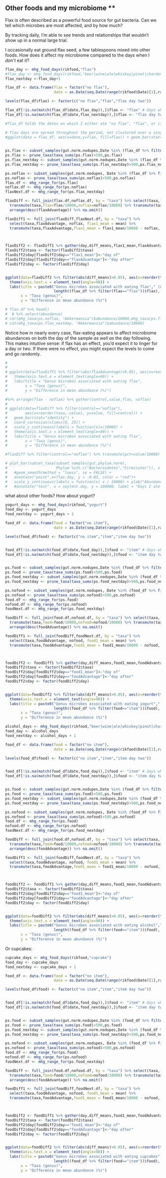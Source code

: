 
## Other foods and my microbiome ** {#experimentFood}

Flax is often described as a powerful food source for gut bacteria. Can we tell which microbes are most affected, and by how much?

By tracking daily, I'm able to see trends and relationships that wouldn't show up in a normal large trial.



I occasionally eat ground flax seed, a few tablespoons mixed into other foods. How does it affect my microbiome compared to the days when I _don't_ eat it?


```r

flax_day <- mhg_food_days(rikfood,"flax")
#flax_day <- mhg_food_days(rikfood,"beer|wine|ale|whiskey|pinot|chardonnay|cabernet|merlot|leinenkugels|pilsner|ipa")
flax_nextday <-flax_day+1

flax_df <- data.frame(flax = factor("no flax"),
                      date = as.Date(seq.Date(range(rikfood$Date)[1],range(rikfood$Date)[2],by=1)) )

levels(flax_df$flax) <- factor(c("no flax","flax","flax day two"))

flax_df[!is.na(match(flax_df$date,flax_day)),]$flax <- "flax" # days where I ate flax
flax_df[!is.na(match(flax_df$date,flax_nextday)),]$flax <- "flax day two"

#flax_df holds the dates on which I either ate "no flax", "flax", or it was the day after "flax day two"


```



```r
# flax days are spread throughout the period, not clustered over a single sub-period
#ggplot(data = flax_df, aes(x=date,y=flax, fill=flax)) + geom_bar(stat="identity")
  

```



```r

ps.flax <- subset_samples(gut.norm.nodupes,Date %in% (flax_df %>% filter(flax=="flax"))$date)
ps.flax <- prune_taxa(taxa_sums(ps.flax)>500,ps.flax)
ps.flax_nextday <- subset_samples(gut.norm.nodupes,Date %in% (flax_df %>% filter(flax=="flax day two"))$date)
ps.flax_nextday <- prune_taxa(taxa_sums(ps.flax_nextday)>500,ps.flax_nextday)

ps.noflax <- subset_samples(gut.norm.nodupes, Date %in% (flax_df %>% filter(flax=="no flax"))$date)
ps.noflax <- prune_taxa(taxa_sums(ps.noflax)>500,ps.noflax)
flax.df <- mhg_range_for(ps.flax)
noflax.df <- mhg_range_for(ps.noflax)
flaxNext.df <- mhg_range_for(ps.flax_nextday)

flaxDiff <- full_join(flax.df,noflax.df, by = "taxa") %>% select(taxa,flax = mean.x,noflax = mean.y) %>%
  transmute(taxa,flax=flax/10000,noflax=noflax/10000) %>% transmute(taxa,noflax, flaxAdvantage=flax-noflax) %>%
  arrange(desc(flaxAdvantage)) %>% na.omit()

flaxDiff1 <- full_join(flaxDiff,flaxNext.df, by = "taxa") %>%
  select(taxa,flaxAdvantage, noflax, flax1_mean = mean) %>%
  transmute(taxa,flaxAdvantage,flax1_mean = flax1_mean/10000 - noflax, sum = flaxAdvantage+flax1_mean)



flaxDiff2 <- flaxDiff1 %>% gather(day,diff_means,flax1_mean,flaxAdvantage) %>% na.omit() %>% arrange(taxa) 
flaxDiff2$taxa <- factor(flaxDiff2$taxa)
flaxDiff2$day[flaxDiff2$day=="flax1_mean"]<-"day of"
flaxDiff2$day[flaxDiff2$day=="flaxAdvantage"]<-"day after"
flaxDiff2$day <- factor(flaxDiff2$day)


ggplot(data=flaxDiff2 %>% filter(abs(diff_means)>0.05), aes(x=reorder(taxa,-sum), y = diff_means, fill=day)) + geom_bar(stat="identity") +
  theme(axis.text.x = element_text(angle=90)) +
  labs(title = paste0("Genus microbes associated with eating flax"," (n=",
                      length((flax_df %>% filter(flax=="flax"))$flax), ")"),
       x = "Taxa (genus)",
       y = "Difference in mean abundance (%)")


```


```r

# flax.df %>% head()
#  # %>% select(abundance)
# cor(mhg_taxa(ps.noflax, "Akkermansia")$abundance/10000,mhg_taxa(ps.flax, "Akkermansia")$abundance/10000)
# cat(mhg_taxa(ps.flax_nextday, "Akkermansia")$abundance/10000)
```

Notice how in nearly every case, flax-eating appears to affect microbiome abundances on both the day of the sample _as well as_ the day following. This makes intuitive sense: if flax has an effect, you'd expect it to linger for a day or two. If there were no effect, you might expect the levels to come and go randomly. 

```r
# 
# 
# ggplot(data=flaxDiff1 %>% filter(abs(flaxAdvantage)>0.05), aes(x=reorder(taxa,-flaxAdvantage), y = flaxAdvantage)) + geom_bar(stat="identity") +
#   theme(axis.text.x = element_text(angle=90)) +
#   labs(title = "Genus microbes associated with eating flax",
#        x = "Taxa (genus)",
#        y = "Difference in mean abundance (%)")

#%>% arrange(flax - noflax) %>% gather(control,value,flax, noflax) 
# 
# ggplot(data=flaxDiff %>% filter(control=="noflax"),
#        aes(x=reorder(taxa,-value), y=value, fill=control)) +
#   geom_bar(stat="identity") +
#   coord_cartesian(xlim=c(0, 25)) + 
#   scale_y_continuous(labels = function(x)x/10000) + 
#   theme(axis.text.x = element_text(angle=90)) +
#   labs(title = "Genus microbes associated with eating flax",
#        x = "Taxa (genus)",
#        y = "Difference in mean abundance (%)")

#flaxDiff %>% filter(control=="noflax") %>% transmute(pct=value/10000) %>% arrange(desc(value)) %>% head(10)

# plot_bar(subset_taxa(subset_samples(gut.phylum.norm),
#                      Phylum %in% c("Bacteroidetes","Firmicutes")), x = "Date", fill = "Phylum") + 
#   #geom_smooth(method = "loess", se = FALSE) +
#   annotate("point",x=flax.day, y = -0.03, color = "red")+
#   scale_y_continuous(labels = function(x) x / 10000) + ylab("Abundance (%)") + ggtitle("How Eating Flax Changes My Phyla")  
#   #annotate("text", x = soylent.day, y = 100000, label = "Days I ate Flax")

```


what about other foods?  How about yogurt?

```r
yogurt_days <- mhg_food_days(rikfood,"yogurt")
food_day <- yogurt_days
food_nextday <- yogurt_days + 1

food_df <- data.frame(food = factor("no item"),
                      date = as.Date(seq.Date(range(rikfood$Date)[1],range(rikfood$Date)[2],by=1)) )

levels(food_df$food) <- factor(c("no item","item","item day two"))


food_df[!is.na(match(food_df$date,food_day)),]$food <- "item" # days where I ate flax
food_df[!is.na(match(food_df$date,food_nextday)),]$food <- "item day two"


ps.food <- subset_samples(gut.norm.nodupes,Date %in% (food_df %>% filter(food=="item"))$date)
ps.food <- prune_taxa(taxa_sums(ps.food)>500,ps.food)
ps.food_nextday <- subset_samples(gut.norm.nodupes,Date %in% (food_df %>% filter(food=="item day two"))$date)
ps.food_nextday <- prune_taxa(taxa_sums(ps.food_nextday)>500,ps.food_nextday)

ps.nofood <- subset_samples(gut.norm.nodupes, Date %in% (food_df %>% filter(food=="no item"))$date)
ps.nofood <- prune_taxa(taxa_sums(ps.nofood)>500,ps.nofood)
food.df <- mhg_range_for(ps.food)
nofood.df <- mhg_range_for(ps.nofood)
foodNext.df <- mhg_range_for(ps.food_nextday)

foodDiff <- full_join(food.df,nofood.df, by = "taxa") %>% select(taxa,food = mean.x,nofood = mean.y) %>%
  transmute(taxa,food=food/10000,nofood=nofood/10000) %>% transmute(taxa,nofood, foodAdvantage=food-nofood) %>%
  arrange(desc(foodAdvantage)) %>% na.omit()

foodDiff1 <- full_join(foodDiff,foodNext.df, by = "taxa") %>%
  select(taxa,foodAdvantage, nofood, food1_mean = mean) %>%
  transmute(taxa,foodAdvantage,food1_mean = food1_mean/10000 - nofood, sum = foodAdvantage+food1_mean)



foodDiff2 <- foodDiff1 %>% gather(day,diff_means,food1_mean,foodAdvantage) %>% na.omit() %>% arrange(taxa) 
foodDiff2$taxa <- factor(foodDiff2$taxa)
foodDiff2$day[foodDiff2$day=="food1_mean"]<-"day of"
foodDiff2$day[foodDiff2$day=="foodAdvantage"]<-"day after"
foodDiff2$day <- factor(foodDiff2$day)


ggplot(data=foodDiff2 %>% filter(abs(diff_means)>0.05), aes(x=reorder(taxa,-sum), y = diff_means, fill=day)) + geom_bar(stat="identity") +
  theme(axis.text.x = element_text(angle=90)) +
  labs(title = paste0("Genus microbes associated with eating yogurt"," (n=",
                      length((food_df %>% filter(food=="item"))$food), ")"),
       x = "Taxa (genus)",
       y = "Difference in mean abundance (%)")


```


```r
alcohol_days <- mhg_food_days(rikfood,"beer|wine|ale|whiskey|pinot|chardonnay|cabernet|merlot|leinenkugels|pilsner|ipa")
food_day <- alcohol_days
food_nextday <- alcohol_days + 1

food_df <- data.frame(food = factor("no item"),
                      date = as.Date(seq.Date(range(rikfood$Date)[1],range(rikfood$Date)[2],by=1)) )

levels(food_df$food) <- factor(c("no item","item","item day two"))


food_df[!is.na(match(food_df$date,food_day)),]$food <- "item" # days where I ate flax
food_df[!is.na(match(food_df$date,food_nextday)),]$food <- "item day two"


ps.food <- subset_samples(gut.norm.nodupes,Date %in% (food_df %>% filter(food=="item"))$date)
ps.food <- prune_taxa(taxa_sums(ps.food)>500,ps.food)
ps.food_nextday <- subset_samples(gut.norm.nodupes,Date %in% (food_df %>% filter(food=="item day two"))$date)
ps.food_nextday <- prune_taxa(taxa_sums(ps.food_nextday)>500,ps.food_nextday)

ps.nofood <- subset_samples(gut.norm.nodupes, Date %in% (food_df %>% filter(food=="no item"))$date)
ps.nofood <- prune_taxa(taxa_sums(ps.nofood)>500,ps.nofood)
food.df <- mhg_range_for(ps.food)
nofood.df <- mhg_range_for(ps.nofood)
foodNext.df <- mhg_range_for(ps.food_nextday)

foodDiff <- full_join(food.df,nofood.df, by = "taxa") %>% select(taxa,food = mean.x,nofood = mean.y) %>%
  transmute(taxa,food=food/10000,nofood=nofood/10000) %>% transmute(taxa,nofood, foodAdvantage=food-nofood) %>%
  arrange(desc(foodAdvantage)) %>% na.omit()

foodDiff1 <- full_join(foodDiff,foodNext.df, by = "taxa") %>%
  select(taxa,foodAdvantage, nofood, food1_mean = mean) %>%
  transmute(taxa,foodAdvantage,food1_mean = food1_mean/10000 - nofood, sum = foodAdvantage+food1_mean)



foodDiff2 <- foodDiff1 %>% gather(day,diff_means,food1_mean,foodAdvantage) %>% na.omit() %>% arrange(taxa) 
foodDiff2$taxa <- factor(foodDiff2$taxa)
foodDiff2$day[foodDiff2$day=="food1_mean"]<-"day of"
foodDiff2$day[foodDiff2$day=="foodAdvantage"]<-"day after"
foodDiff2$day <- factor(foodDiff2$day)


ggplot(data=foodDiff2 %>% filter(abs(diff_means)>0.05), aes(x=reorder(taxa,-sum), y = diff_means, fill=day)) + geom_bar(stat="identity") +
  theme(axis.text.x = element_text(angle=90)) +
  labs(title = paste0("Genus microbes associated with eating alcohol"," (n=",
                      length((food_df %>% filter(food=="item"))$food), ")"),
       x = "Taxa (genus)",
       y = "Difference in mean abundance (%)")


```


Or cupcakes:

```r
cupcake_days <- mhg_food_days(rikfood,"cupcake")
food_day <- cupcake_days
food_nextday <- cupcake_days + 1

food_df <- data.frame(food = factor("no item"),
                      date = as.Date(seq.Date(range(rikfood$Date)[1],range(rikfood$Date)[2],by=1)) )

levels(food_df$food) <- factor(c("no item","item","item day two"))


food_df[!is.na(match(food_df$date,food_day)),]$food <- "item" # days where I ate flax
food_df[!is.na(match(food_df$date,food_nextday)),]$food <- "item day two"


ps.food <- subset_samples(gut.norm.nodupes,Date %in% (food_df %>% filter(food=="item"))$date)
ps.food <- prune_taxa(taxa_sums(ps.food)>500,ps.food)
ps.food_nextday <- subset_samples(gut.norm.nodupes,Date %in% (food_df %>% filter(food=="item day two"))$date)
ps.food_nextday <- prune_taxa(taxa_sums(ps.food_nextday)>500,ps.food_nextday)

ps.nofood <- subset_samples(gut.norm.nodupes, Date %in% (food_df %>% filter(food=="no item"))$date)
ps.nofood <- prune_taxa(taxa_sums(ps.nofood)>500,ps.nofood)
food.df <- mhg_range_for(ps.food)
nofood.df <- mhg_range_for(ps.nofood)
foodNext.df <- mhg_range_for(ps.food_nextday)

foodDiff <- full_join(food.df,nofood.df, by = "taxa") %>% select(taxa,food = mean.x,nofood = mean.y) %>%
  transmute(taxa,food=food/10000,nofood=nofood/10000) %>% transmute(taxa,nofood, foodAdvantage=food-nofood) %>%
  arrange(desc(foodAdvantage)) %>% na.omit()

foodDiff1 <- full_join(foodDiff,foodNext.df, by = "taxa") %>%
  select(taxa,foodAdvantage, nofood, food1_mean = mean) %>%
  transmute(taxa,foodAdvantage,food1_mean = food1_mean/10000 - nofood, sum = foodAdvantage+food1_mean)



foodDiff2 <- foodDiff1 %>% gather(day,diff_means,food1_mean,foodAdvantage) %>% na.omit() %>% arrange(taxa) 
foodDiff2$taxa <- factor(foodDiff2$taxa)
foodDiff2$day[foodDiff2$day=="food1_mean"]<-"day of"
foodDiff2$day[foodDiff2$day=="foodAdvantage"]<-"day after"
foodDiff2$day <- factor(foodDiff2$day)


ggplot(data=foodDiff2 %>% filter(abs(diff_means)>0.05), aes(x=reorder(taxa,-sum), y = diff_means, fill=day)) + geom_bar(stat="identity") +
  theme(axis.text.x = element_text(angle=90)) +
  labs(title = paste0("Genus microbes associated with eating cupcakes"," (n=",
                      length((food_df %>% filter(food=="item"))$food), ")"),
       x = "Taxa (genus)",
       y = "Difference in mean abundance (%)")


```

